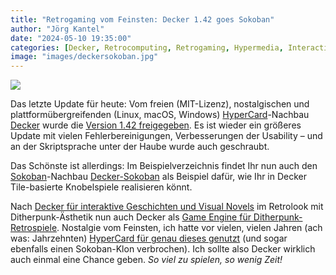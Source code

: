 ```yaml
---
title: "Retrogaming vom Feinsten: Decker 1.42 goes Sokoban"
author: "Jörg Kantel"
date: "2024-05-10 19:35:00"
categories: [Decker, Retrocomputing, Retrogaming, Hypermedia, Interactive Fiction]
image: "images/deckersokoban.jpg"
---
```


[![](images/deckersokoban-b.jpg)](https://www.flickr.com/photos/schockwellenreiter/53712330790/)

Das letzte Update für heute: Vom freien (MIT-Lizenz), nostalgischen und plattformübergreifenden (Linux, macOS, Windows) [HyperCard](http://cognitiones.kantel-chaos-team.de/programmierung/hypercard.html)-Nachbau [Decker](http://cognitiones.kantel-chaos-team.de/programmierung/decker.html) wurde die [Version 1.42 freigegeben](https://internet-janitor.itch.io/decker/devlog/729065/decker-142). Es ist wieder ein größeres Update mit vielen Fehlerbereinigungen, Verbesserungen der Usability -- und an der Skriptsprache unter der Haube wurde auch geschraubt.

Das Schönste ist allerdings: Im Beispielverzeichnis findet Ihr nun auch den [Sokoban](https://de.wikipedia.org/wiki/Sokoban)-Nachbau [Decker-Sokoban](http://beyondloom.com/decker/goofs/sokoban.html) als Beispiel dafür, wie Ihr in Decker Tile-basierte Knobelspiele realisieren könnt.

Nach [Decker für interaktive Geschichten und Visual Novels](https://kantel.github.io/posts/2024021902_decker_goes_vn/) im Retrolook mit Ditherpunk-Ästhetik nun auch Decker als [Game Engine für Ditherpunk-Retrospiele](https://kantel.github.io/posts/2023112603_decker_revisited/). Nostalgie vom Feinsten, ich hatte vor vielen, vielen Jahren (ach was: Jahrzehnten) [HyperCard für genau dieses genutzt](https://kantel.github.io/posts/2023112603_decker_revisited/) (und sogar ebenfalls einen Sokoban-Klon verbrochen). Ich sollte also Decker wirklich auch einmal eine Chance geben. *So viel zu spielen, so wenig Zeit!*